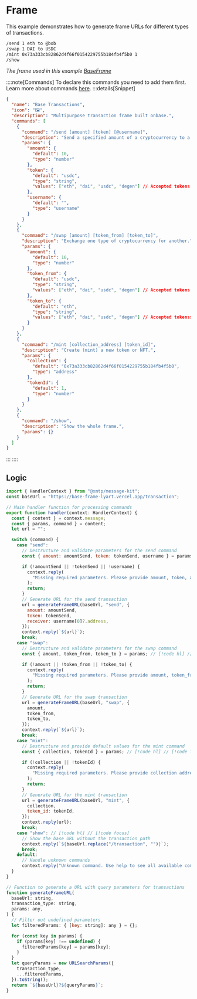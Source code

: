 # Frame

This example demonstrates how to generate frame URLs for different types of transactions.

```bash [cmd]
/send 1 eth to @bob
/swap 1 DAI to USDC
/mint 0x73a333cb82862d4f66f0154229755b184fb4f5b0 1
/show
```

_The frame used in this example [BaseFrame](https://base-frame-lyart.vercel.app)_

::::note[Commands]
To declare this commands you need to add them first. Learn more about commands [here](/concepts/commands).
:::details[Snippet]

```json
{
  "name": "Base Transactions",
  "icon": "🖼️",
  "description": "Multipurpose transaction frame built onbase.",
  "commands": [
    {
      "command": "/send [amount] [token] [@username]",
      "description": "Send a specified amount of a cryptocurrency to a destination address.",
      "params": {
        "amount": {
          "default": 10,
          "type": "number"
        },
        "token": {
          "default": "usdc",
          "type": "string",
          "values": ["eth", "dai", "usdc", "degen"] // Accepted tokens
        },
        "username": {
          "default": "",
          "type": "username"
        }
      }
    },
    {
      "command": "/swap [amount] [token_from] [token_to]",
      "description": "Exchange one type of cryptocurrency for another.",
      "params": {
        "amount": {
          "default": 10,
          "type": "number"
        },
        "token_from": {
          "default": "usdc",
          "type": "string",
          "values": ["eth", "dai", "usdc", "degen"] // Accepted tokens
        },
        "token_to": {
          "default": "eth",
          "type": "string",
          "values": ["eth", "dai", "usdc", "degen"] // Accepted tokenss
        }
      }
    },
    {
      "command": "/mint [collection_address] [token_id]",
      "description": "Create (mint) a new token or NFT.",
      "params": {
        "collection": {
          "default": "0x73a333cb82862d4f66f0154229755b184fb4f5b0",
          "type": "address"
        },
        "tokenId": {
          "default": 1,
          "type": "number"
        }
      }
    },
    {
      "command": "/show",
      "description": "Show the whole frame.",
      "params": {}
    }
  ]
}
```

:::
::::

## Logic

```jsx [src/handler/frames]
import { HandlerContext } from "@xmtp/message-kit";
const baseUrl = "https://base-frame-lyart.vercel.app/transaction";

// Main handler function for processing commands
export function handler(context: HandlerContext) {
  const { content } = context.message;
  const { params, command } = content;
  let url = "";

  switch (command) {
    case "send":
      // Destructure and validate parameters for the send command
      const { amount: amountSend, token: tokenSend, username } = params; // [!code hl] // [!code focus]

      if (!amountSend || !tokenSend || !username) {
        context.reply(
          "Missing required parameters. Please provide amount, token, and username.",
        );
        return;
      }
      // Generate URL for the send transaction
      url = generateFrameURL(baseUrl, "send", {
        amount: amountSend,
        token: tokenSend,
        receiver: username[0]?.address,
      });
      context.reply(`${url}`);
      break;
    case "swap":
      // Destructure and validate parameters for the swap command
      const { amount, token_from, token_to } = params; // [!code hl] // [!code focus]

      if (!amount || !token_from || !token_to) {
        context.reply(
          "Missing required parameters. Please provide amount, token_from, and token_to.",
        );
        return;
      }
      // Generate URL for the swap transaction
      url = generateFrameURL(baseUrl, "swap", {
        amount,
        token_from,
        token_to,
      });
      context.reply(`${url}`);
      break;
    case "mint":
      // Destructure and provide default values for the mint command
      const { collection, tokenId } = params; // [!code hl] // [!code focus]

      if (!collection || !tokenId) {
        context.reply(
          "Missing required parameters. Please provide collection address and token id.",
        );
        return;
      }
      // Generate URL for the mint transaction
      url = generateFrameURL(baseUrl, "mint", {
        collection,
        token_id: tokenId,
      });
      context.reply(url);
      break;
    case "show": // [!code hl] // [!code focus]
      // Show the base URL without the transaction path
      context.reply(`${baseUrl.replace("/transaction", "")}`);
      break;
    default:
      // Handle unknown commands
      context.reply("Unknown command. Use help to see all available commands.");
  }
}

// Function to generate a URL with query parameters for transactions
function generateFrameURL(
  baseUrl: string,
  transaction_type: string,
  params: any,
) {
  // Filter out undefined parameters
  let filteredParams: { [key: string]: any } = {};

  for (const key in params) {
    if (params[key] !== undefined) {
      filteredParams[key] = params[key];
    }
  }
  let queryParams = new URLSearchParams({
    transaction_type,
    ...filteredParams,
  }).toString();
  return `${baseUrl}?${queryParams}`;
}
```
